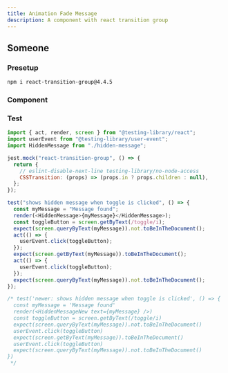```yaml
---
title: Animation Fade Message
description: A component with react transition group
---
```


## Someone

<Steps>

### Presetup

```bash
npm i react-transition-group@4.4.5
```

### Component

<ComponentPreview name="test-05-message" />

### Test

```js title="components/anim-with-message.test.jsx"
import { act, render, screen } from "@testing-library/react";
import userEvent from "@testing-library/user-event";
import HiddenMessage from "./hidden-message";

jest.mock("react-transition-group", () => {
  return {
    // eslint-disable-next-line testing-library/no-node-access
    CSSTransition: (props) => (props.in ? props.children : null),
  };
});

test("shows hidden message when toggle is clicked", () => {
  const myMessage = "Message found";
  render(<HiddenMessage>{myMessage}</HiddenMessage>);
  const toggleButton = screen.getByText(/toggle/i);
  expect(screen.queryByText(myMessage)).not.toBeInTheDocument();
  act(() => {
    userEvent.click(toggleButton);
  });
  expect(screen.getByText(myMessage)).toBeInTheDocument();
  act(() => {
    userEvent.click(toggleButton);
  });
  expect(screen.queryByText(myMessage)).not.toBeInTheDocument();
});

/* test('newer: shows hidden message when toggle is clicked', () => {
  const myMessage = 'Message found'
  render(<HiddenMessageNew text={myMessage} />)
  const toggleButton = screen.getByText(/toggle/i)
  expect(screen.queryByText(myMessage)).not.toBeInTheDocument()
  userEvent.click(toggleButton)
  expect(screen.getByText(myMessage)).toBeInTheDocument()
  userEvent.click(toggleButton)
  expect(screen.queryByText(myMessage)).not.toBeInTheDocument()
})
 */

```

</Steps>

